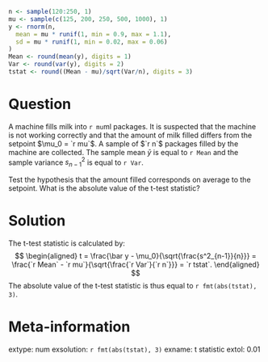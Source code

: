 ```r
n <- sample(120:250, 1)
mu <- sample(c(125, 200, 250, 500, 1000), 1)
y <- rnorm(n,
  mean = mu * runif(1, min = 0.9, max = 1.1), 
  sd = mu * runif(1, min = 0.02, max = 0.06)
)
Mean <- round(mean(y), digits = 1)
Var <- round(var(y), digits = 2)
tstat <- round((Mean - mu)/sqrt(Var/n), digits = 3)
```

Question
========
A machine fills milk into `r mu`ml packages. It is suspected that the 
machine is not working correctly and that the amount of milk filled differs 
from the setpoint $\mu_0 = `r mu`$. A sample of $`r n`$ packages 
filled by the machine are collected. The sample mean $\bar{y}$ is equal to 
`r Mean` and the sample variance $s^2_{n-1}$ is equal to 
`r Var`.

Test the hypothesis that the amount filled corresponds on average to the 
setpoint. What is the absolute value of the t-test statistic?

Solution
=========
The t-test statistic is calculated by:
$$
\begin{aligned}
  t = \frac{\bar y - \mu_0}{\sqrt{\frac{s^2_{n-1}}{n}}}
    = \frac{`r Mean` - `r mu`}{\sqrt{\frac{`r Var`}{`r n`}}}
    = `r tstat`.
\end{aligned}
$$
The absolute value of the t-test statistic is thus equal to
`r fmt(abs(tstat), 3)`.

Meta-information
================
extype: num
exsolution: `r fmt(abs(tstat), 3)`
exname: t statistic
extol: 0.01
